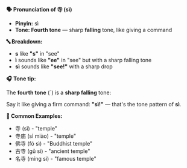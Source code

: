 **🗣️ Pronunciation of 寺 (sì)**

- **Pinyin:** sì
- **Tone: Fourth tone** — sharp **falling** tone, like giving a command

**🔤 Breakdown:**

- **s** like **"s"** in "see"
- **ì** sounds like **"ee"** in "see" but with a sharp falling tone
- **sì** sounds like **"see!"** with a sharp drop

**🎧 Tone tip:**

The **fourth tone** (ˋ) is a **sharp falling** tone:

Say it like giving a firm command: **"sì!"** — that's the tone pattern of **sì**.

**📝 Common Examples:**

- 寺 (sì) - "temple"
- 寺庙 (sì miào) - "temple"
- 佛寺 (fó sì) - "Buddhist temple"
- 古寺 (gǔ sì) - "ancient temple"
- 名寺 (míng sì) - "famous temple"
